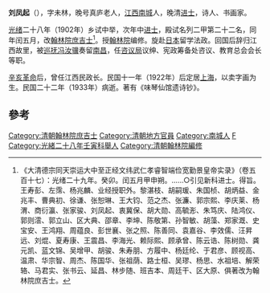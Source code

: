 '''刘凤起'''（{{bd|1866年||1933年|catIdx=L}}），字未林，晚号真庐老人，[[江西|江西]][[南城|南城]]人，晚清[[进士|进士]]，诗人、书画家。

[[光绪|光绪]]二十八年（1902年）乡试中举，次年中[[进士|进士]]，殿试名列二甲第二十二名，同年闰五月，改[[翰林院|翰林院]][[庶吉士|庶吉士]]<ref>《大清德宗同天崇运大中至正经文纬武仁孝睿智端俭宽勤景皇帝实录》（卷五百十七）：光绪二十九年。癸卯。闰五月甲申朔。……○引见新科进士。得旨。王寿彭、左霈、杨兆麟、业经授职外。黎湛枝、胡嗣瑗、朱国桢、胡炳益、金兆丰、曹典初、徐谦、张恕琳、王大钧、范之杰、张濂、郭宗熙、李庆莱、杨渭、商衍瀛、张家骏、刘凤起、衷冀保、胡大勋、高毓浵、朱笃庆、陆鸿仪、郭则澐、郭立山、区大典、邵章、李坤、陈敬第、孙智敏、胡藻、郑家溉、史宝安、王鸿翔、周蕴良、彭世襄、张之照、陈善同、袁嘉谷、李效儒、汪昇远、刘焜、夏寿康、王震昌、李海光、赖际熙、顾承曾、陈云诰、陈树勋、龚元凯、蓝文锦、吴增甲、胡骏、朱寿朋、方履中、杨廷纶、于君彦、顾视高、温肃、华宗智、周杰、陈国华、张祖荫、路士桓、吴璆、杨思、水祖培、解荣辂、马君实、张书云、延昌、林步随、班吉本、周廷干、区大原、俱著改为翰林院庶吉士。</ref>。授[[翰林院|翰林院]]编修。旋赴[[日本|日本]]留学法政。回国后辞归江西故里，被[[巡抚|巡抚]][[冯汝骥|冯汝骥]]奏留[[南昌|南昌]]，任[[咨议局|咨议局]]议绅、宪政筹备处咨议、教育总会会长等职。

[[辛亥革命|辛亥革命]]后，曾任江西民政长。民国十一年（1922年）后定居[[上海|上海]]，以卖字画为生。民国二十二年（1933年）病逝。著有《味琴仙馆遗诗钞》。

==參考==
{{Reflist}}
{{清朝人物小作品}}
{{光绪二十九年癸卯科殿试金榜}}
{{DEFAULTSORT:Liu劉}}
[[Category:清朝翰林院庶吉士|Category:清朝翰林院庶吉士]]
[[Category:清朝地方官員|Category:清朝地方官員]]
[[Category:南城人|Category:南城人]]
[[Category:刘姓|F]]
[[Category:光緒二十八年壬寅科舉人|Category:光緒二十八年壬寅科舉人]]
[[Category:清朝翰林院編修|Category:清朝翰林院編修]]
